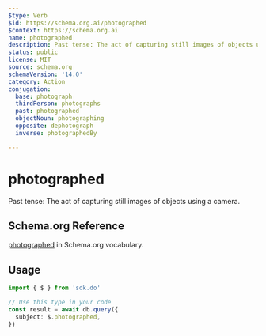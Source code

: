 ```yaml
---
$type: Verb
$id: https://schema.org.ai/photographed
$context: https://schema.org.ai
name: photographed
description: Past tense: The act of capturing still images of objects using a camera.
status: public
license: MIT
source: schema.org
schemaVersion: '14.0'
category: Action
conjugation:
  base: photograph
  thirdPerson: photographs
  past: photographed
  objectNoun: photographing
  opposite: dephotograph
  inverse: photographedBy

---
```


# photographed

Past tense: The act of capturing still images of objects using a camera.

## Schema.org Reference

[photographed](https://schema.org/PhotographAction) in Schema.org vocabulary.

## Usage

```typescript
import { $ } from 'sdk.do'

// Use this type in your code
const result = await db.query({
  subject: $.photographed,
})
```
